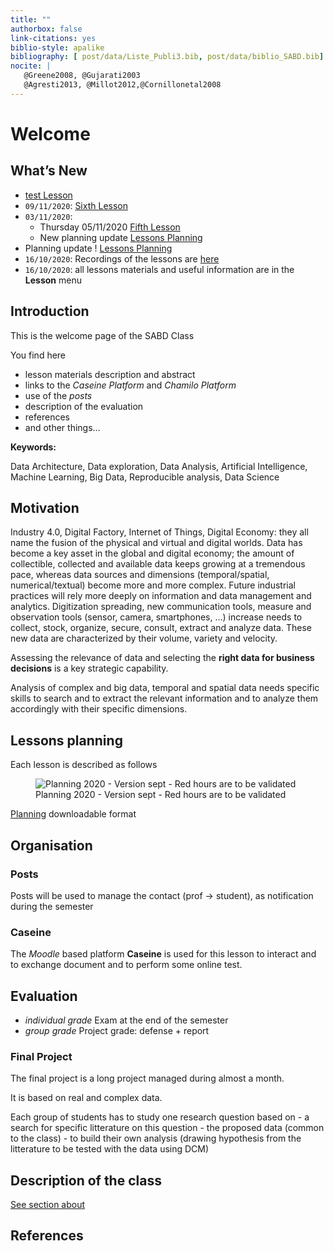 ```yaml
---
title: ""
authorbox: false
link-citations: yes
biblio-style: apalike
bibliography: [ post/data/Liste_Publi3.bib, post/data/biblio_SABD.bib]
nocite: |
   @Greene2008, @Gujarati2003
   @Agresti2013, @Millot2012,@Cornillonetal2008
---
```



# Welcome {.tabset}

## What's New

- [test Lesson](../post/2020-11-10-test-post)
- `09/11/2020`: [Sixth Lesson](../post/2020-11-12-end-post)
- `03/11/2020`: 
  + Thursday 05/11/2020 [Fifth Lesson](../post/fifth-lesson)
  + New planning update [Lessons Planning](#Lessons-planning)
- Planning update ! [Lessons Planning](#Lessons-planning)
- `16/10/2020`: Recordings of the lessons are [here](https://drive.google.com/drive/folders/133lYBiC2gB-L66lwU7t4ec5NwS96k2aj)
- `16/10/2020`: all lessons materials and useful information are in the **Lesson** menu


## Introduction
This is the welcome page of the SABD Class

You find here

- lesson materials description and abstract
- links to the *Caseine Platform* and *Chamilo Platform*
- use of the *posts*
- description of the evaluation 
- references
- and other things...


**Keywords:**

Data Architecture, Data exploration, Data Analysis, Artificial Intelligence, Machine Learning, Big Data, Reproducible analysis, Data Science


## Motivation

Industry 4.0, Digital Factory, Internet of Things, Digital Economy: they all name the fusion of the physical and virtual and digital worlds. Data has become a key asset in the global and digital economy; the amount of collectible, collected and available data keeps growing at a tremendous pace, whereas data sources and dimensions (temporal/spatial, numerical/textual) become more and more complex. 
Future industrial practices will rely more deeply on information and data management and analytics. Digitization spreading, new communication tools, measure and observation tools (sensor, camera, smartphones, ...) increase needs to collect, stock, organize, secure, consult, extract and analyze data. These new data are characterized by their volume, variety and velocity.

Assessing the relevance of data and selecting the **right data for business decisions** is a key strategic capability.

Analysis of complex and big data, temporal  and spatial data needs specific skills to search and to extract the relevant information and to analyze them accordingly with their specific dimensions.



## Lessons planning {#Lessons-planning}

Each lesson is described as follows

![Planning 2020 - Version sept - Red hours are to be validated](/Data-pdf/Planning_v4.png)

[Planning](/Data-pdf/Planning_v4.png) downloadable format


## Organisation
### Posts

Posts will be used to manage the contact (prof $\rightarrow$ student), as notification during the semester

### Caseine 

The *Moodle* based platform **Caseine** is used for this lesson to interact and to exchange document and to perform some online test.



## Evaluation

- *individual grade* Exam at the end of the semester
- *group grade* Project grade: defense + report

### Final Project

The final project is a long project managed during almost a month.

It is based on real and complex data. 

Each group of students has to study one research question based on 
- a search for specific litterature on this question
- the proposed data (common to the class)
- to build their own analysis (drawing hypothesis from the litterature to be tested with the data using DCM)

## Description of the class

[See section about](/about)

## References 



